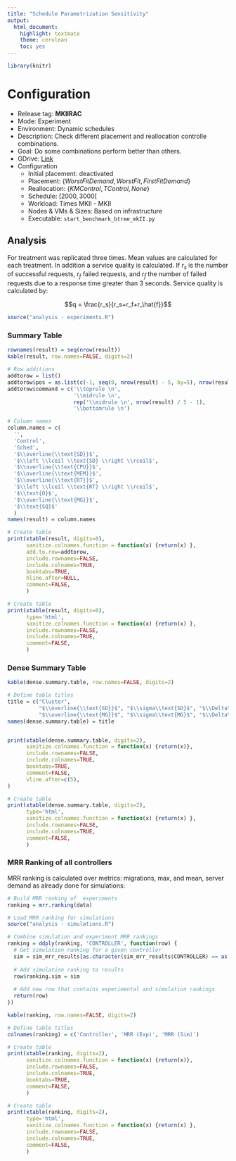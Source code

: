 ```yaml
---
title: "Schedule Parametrization Sensitivity"
output:
  html_document:
    highlight: textmate
    theme: cerulean
    toc: yes
---
```


```r
library(knitr)
```

# Configuration

* Release tag: __MKIIRAC__
* Mode: Experiment
* Environment: Dynamic schedules
* Description: Check different placement and reallocation controlle combinations.
* Goal: Do some combinations perform better than others. 
* GDrive: [Link](https://docs.google.com/spreadsheet/ccc?key=0AnauMDTWhICjdEZtRVZKN2VXMGlyeTl6S184aFg1MHc#gid=6)
* Configuration
  * Initial placement: deactivated
  * Placement: $\{WorstFitDemand, WorstFit, FirstFitDemand\}$
  * Reallocation: $\{KMControl, TControl, None\}$
  * Schedule: $[2000, 3000[$ 
  * Workload: Times MKII - MKII
  * Nodes & VMs & Sizes: Based on infrastructure
  * Executable: `start_benchmark_btree_mkII.py`

## Analysis

For treatment was replicated three times. Mean values are calculated for each treatment. In addition a service quality is calculated. If $r_s$ is the number of successful requests, $r_f$ failed requests, and $r_\hat{f}$ the number of failed requests due to a response time greater than 3 seconds. Service quality is calculated by: 

$$q = \frac{r_s}{r_s+r_f+r_\hat{f}}$$ 

```r
source("analysis - experiments.R")
```

### Summary Table

```r
rownames(result) = seq(nrow(result))
kable(result, row.names=FALSE, digits=2)
``` 

```r
# Row additions
addtorow = list()
addtorow$pos = as.list(c(-1, seq(0, nrow(result) - 5, by=5), nrow(result)))
addtorow$command = c('\\toprule \n',
                     '\\midrule \n',
                     rep('\\midrule \n', nrow(result) / 5 - 1),
                     '\\bottomrule \n')

# Column names
column.names = c(
  '',
  'Control',
  'Sched',
  '$\\overline{\\text{SD}}$',
  '$\\left \\lceil \\text{SD} \\right \\rceil$',
  '$\\overline{\\text{CPU}}$',
  '$\\overline{\\text{MEM}}$',
  '$\\overline{\\text{RT}}$',
  '$\\left \\lceil \\text{RT} \\right \\rceil$',
  '$\\text{O}$',
  '$\\overline{\\text{MG}}$',
  '$\\text{SQ}$'
  )
names(result) = column.names

# Create table
print(xtable(result, digits=0), 
      sanitize.colnames.function = function(x) {return(x) },
      add.to.row=addtorow,
      include.rownames=FALSE,
      include.colnames=TRUE,
      booktabs=TRUE,
      hline.after=NULL,
      comment=FALSE,
      )
```

```r
# Create table
print(xtable(result, digits=0), 
      type='html',
      sanitize.colnames.function = function(x) {return(x) },
      include.rownames=FALSE,
      include.colnames=TRUE,
      comment=FALSE,
      )
```

### Dense Summary Table

```r
kable(dense.summary.table, row.names=FALSE, digits=2)
```

```r
# Define table titles
title = c("Cluster",
          "$\\overline{\\text{SD}}$", "$\\sigma\\text{SD}$", "$\\Delta\\text{SD}$",
          "$\\overline{\\text{MG}}$", "$\\sigma\\text{MG}$", "$\\Delta\\text{MG}$")
names(dense.summary.table) = title


print(xtable(dense.summary.table, digits=2), 
      sanitize.colnames.function = function(x) {return(x)},
      include.rownames=FALSE,
      include.colnames=TRUE,
      booktabs=TRUE,
      comment=FALSE,
      vline.after=c(5),
)   
```


```r
# Create table
print(xtable(dense.summary.table, digits=2), 
      type='html',
      sanitize.colnames.function = function(x) {return(x) },
      include.rownames=FALSE,
      include.colnames=TRUE,
      comment=FALSE,
      )
```

### MRR Ranking of all controllers

MRR ranking is calculated over metrics: migrations, max, and mean, server demand as already done for simulations: 

```r
# Build MRR ranking of  experiments
ranking = mrr.ranking(data)

# Load MRR ranking for simulations
source("analysis - simulations.R")

# Combine simulation and experiment MRR rankings
ranking = ddply(ranking, 'CONTROLLER', function(row) {
  # Get simulation ranking for a given controller
  sim = sim_mrr_results[as.character(sim_mrr_results$CONTROLLER) == as.character(row$CONTROLLER),]$rank
  
  # Add simulation ranking to results
  row$ranking.sim = sim
  
  # Add new row that contains experimental and simulation rankings
  return(row)
})
```

```r
kable(ranking, row.names=FALSE, digits=2)
```

```r
# Define table titles
colnames(ranking) = c('Controller', 'MRR (Exp)', 'MRR (Sim)')

# Create table
print(xtable(ranking, digits=2), 
      sanitize.colnames.function = function(x) {return(x)},
      include.rownames=FALSE,
      include.colnames=TRUE,
      booktabs=TRUE,
      comment=FALSE,
      )
```

```r
# Create table
print(xtable(ranking, digits=2), 
      type='html',
      sanitize.colnames.function = function(x) {return(x) },
      include.rownames=FALSE,
      include.colnames=TRUE,
      comment=FALSE,
      )
```

